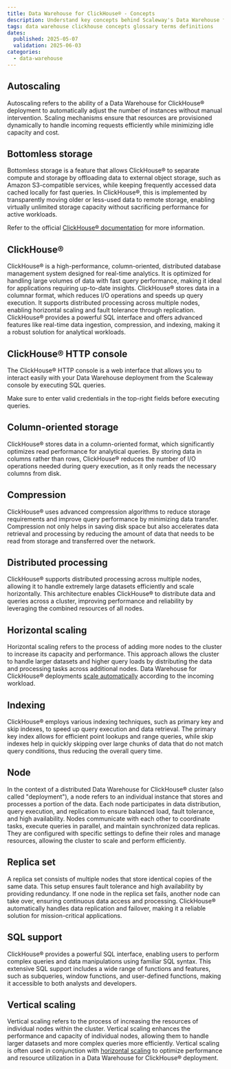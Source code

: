 ```yaml
---
title: Data Warehouse for ClickHouse® - Concepts
description: Understand key concepts behind Scaleway's Data Warehouse for ClickHouse®.
tags: data warehouse clickhouse concepts glossary terms definitions
dates:
  published: 2025-05-07
  validation: 2025-06-03
categories:
  - data-warehouse
---
```


## Autoscaling

Autoscaling refers to the ability of a Data Warehouse for ClickHouse® deployment to automatically adjust the number of instances without manual intervention.
Scaling mechanisms ensure that resources are provisioned dynamically to handle incoming requests efficiently while minimizing idle capacity and cost.

## Bottomless storage

Bottomless storage is a feature that allows ClickHouse® to separate compute and storage by offloading data to external object storage, such as Amazon S3-compatible services, while keeping frequently accessed data cached locally for fast queries. In ClickHouse®, this is implemented by transparently moving older or less-used data to remote storage, enabling virtually unlimited storage capacity without sacrificing performance for active workloads.

Refer to the official [ClickHouse® documentation](https://clickhouse.com/docs/guides/separation-storage-compute) for more information.

## ClickHouse®

ClickHouse® is a high-performance, column-oriented, distributed database management system designed for real-time analytics. It is optimized for handling large volumes of data with fast query performance, making it ideal for applications requiring up-to-date insights. ClickHouse® stores data in a columnar format, which reduces I/O operations and speeds up query execution. It supports distributed processing across multiple nodes, enabling horizontal scaling and fault tolerance through replication. ClickHouse® provides a powerful SQL interface and offers advanced features like real-time data ingestion, compression, and indexing, making it a robust solution for analytical workloads.

## ClickHouse® HTTP console

The ClickHouse® HTTP console is a web interface that allows you to interact easily with your Data Warehouse deployment from the Scaleway console by executing SQL queries.

<Message type="note">
Make sure to enter valid credentials in the top-right fields before executing queries.
</Message>

## Column-oriented storage

ClickHouse® stores data in a column-oriented format, which significantly optimizes read performance for analytical queries. By storing data in columns rather than rows, ClickHouse® reduces the number of I/O operations needed during query execution, as it only reads the necessary columns from disk.

## Compression

ClickHouse® uses advanced compression algorithms to reduce storage requirements and improve query performance by minimizing data transfer. Compression not only helps in saving disk space but also accelerates data retrieval and processing by reducing the amount of data that needs to be read from storage and transferred over the network.

## Distributed processing

ClickHouse® supports distributed processing across multiple nodes, allowing it to handle extremely large datasets efficiently and scale horizontally. This architecture enables ClickHouse® to distribute data and queries across a cluster, improving performance and reliability by leveraging the combined resources of all nodes.

## Horizontal scaling

Horizontal scaling refers to the process of adding more nodes to the cluster to increase its capacity and performance. This approach allows the cluster to handle larger datasets and higher query loads by distributing the data and processing tasks across additional nodes. Data Warehouse for ClickHouse® deployments [scale automatically](#autoscaling) according to the incoming workload.

## Indexing

ClickHouse® employs various indexing techniques, such as primary key and skip indexes, to speed up query execution and data retrieval. The primary key index allows for efficient point lookups and range queries, while skip indexes help in quickly skipping over large chunks of data that do not match query conditions, thus reducing the overall query time.

## Node 

In the context of a distributed Data Warehouse for ClickHouse® cluster (also called "deployment"), a node refers to an individual instance that stores and processes a portion of the data. Each node participates in data distribution, query execution, and replication to ensure balanced load, fault tolerance, and high availability. Nodes communicate with each other to coordinate tasks, execute queries in parallel, and maintain synchronized data replicas. They are configured with specific settings to define their roles and manage resources, allowing the cluster to scale and perform efficiently.

## Replica set

A replica set consists of multiple nodes that store identical copies of the same data. This setup ensures fault tolerance and high availability by providing redundancy. If one node in the replica set fails, another node can take over, ensuring continuous data access and processing. ClickHouse® automatically handles data replication and failover, making it a reliable solution for mission-critical applications.

## SQL support

ClickHouse® provides a powerful SQL interface, enabling users to perform complex queries and data manipulations using familiar SQL syntax. This extensive SQL support includes a wide range of functions and features, such as subqueries, window functions, and user-defined functions, making it accessible to both analysts and developers.


## Vertical scaling

Vertical scaling refers to the process of increasing the resources of individual nodes within the cluster. Vertical scaling enhances the performance and capacity of individual nodes, allowing them to handle larger datasets and more complex queries more efficiently. Vertical scaling is often used in conjunction with [horizontal scaling](#horizontal-scaling) to optimize performance and resource utilization in a Data Warehouse for ClickHouse® deployment.